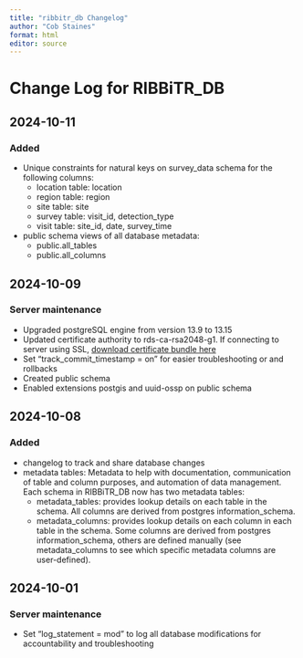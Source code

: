 ```yaml
---
title: "ribbitr_db Changelog"
author: "Cob Staines"
format: html
editor: source
---
```


# Change Log for RIBBiTR_DB

## 2024-10-11

### Added

-   Unique constraints for natural keys on survey_data schema for the following columns:
    -   location table: location
    -   region table: region
    -   site table: site
    -   survey table: visit_id, detection_type
    -   visit table: site_id, date, survey_time
-   public schema views of all database metadata:
    -   public.all_tables
    -   public.all_columns

## 2024-10-09

### Server maintenance

-   Upgraded postgreSQL engine from version 13.9 to 13.15
-   Updated certificate authority to rds-ca-rsa2048-g1. If connecting to server using SSL, [download certificate bundle here](https://truststore.pki.rds.amazonaws.com/us-west-1/us-west-1-bundle.pem)
-   Set "track_commit_timestamp = on" for easier troubleshooting or and rollbacks
-   Created public schema
-   Enabled extensions postgis and uuid-ossp on public schema

## 2024-10-08

### Added

-   changelog to track and share database changes
-   metadata tables: Metadata to help with documentation, communication of table and column purposes, and automation of data management. Each schema in RIBBiTR_DB now has two metadata tables:
    -   metadata_tables: provides lookup details on each table in the schema. All columns are derived from postgres information_schema.
    -   metadata_columns: provides lookup details on each column in each table in the schema. Some columns are derived from postgres information_schema, others are defined manually (see metadata_columns to see which specific metadata columns are user-defined).

## 2024-10-01

### Server maintenance

-   Set "log_statement = mod" to log all database modifications for accountability and troubleshooting
